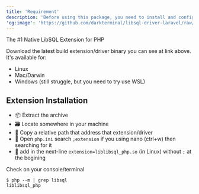 ```yaml
---
title: 'Requirement'
description: 'Before using this package, you need to install and configure LibSQL Native Extension for PHP.'
'og:image': 'https://github.com/darkterminal/libsql-driver-laravel/raw/main/art/libsql-driver-laravel.png'
---
```


<Card title="LibSQL Extension for PHP" icon="link" href="https://github.com/tursodatabase/turso-client-php/releases">
  The #1 Native LibSQL Extension for PHP
</Card>

Download the latest build extension/driver binary you can see at link above. It's available for:
- Linux
- Mac/Darwin
- Windows (still struggle, but you need to try use WSL)

## Extension Installation

- 📦 Extract the archive
- 🗃 Locate somewhere in your machine
- 💽 Copy a relative path that address that extension/driver
- 📂 Open `php.ini` search `;extension` if you using nano (ctrl+w) then searching for it
- 📝 add in the next-line `extension=liblibsql_php.so` (in Linux) without `;` at the begining

Check on your console/terminal

```shell
$ php --m | grep libsql
liblibsql_php
```
